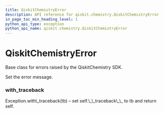 ```yaml
---
title: QiskitChemistryError
description: API reference for qiskit.chemistry.QiskitChemistryError
in_page_toc_min_heading_level: 1
python_api_type: exception
python_api_name: qiskit.chemistry.QiskitChemistryError
---
```


# QiskitChemistryError

<Class id="qiskit.chemistry.QiskitChemistryError" name="QiskitChemistryError" isDedicatedPage={true} github="https://github.com/qiskit-community/qiskit-aqua/tree/stable/0.7/qiskit/chemistry/qiskit_chemistry_error.py" signature="QiskitChemistryError(*message)">
  Base class for errors raised by the QiskitChemistry SDK.

  Set the error message.

  ### with\_traceback

  <Function id="qiskit.chemistry.QiskitChemistryError.with_traceback" name="with_traceback" signature="with_traceback()">
    Exception.with\_traceback(tb) – set self.\_\_traceback\_\_ to tb and return self.
  </Function>
</Class>

